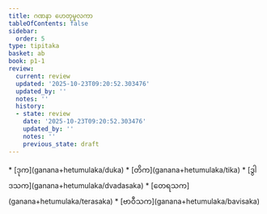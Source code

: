 ```yaml
---
title: ဂဏနာ ဟေတုမူလကာ
tableOfContents: false
sidebar:
  order: 5
type: tipitaka
basket: ab
book: p1-1
review:
  current: review
  updated: '2025-10-23T09:20:52.303476'
  updated_by: ''
  notes: ''
  history:
  - state: review
    date: '2025-10-23T09:20:52.303476'
    updated_by: ''
    notes: ''
    previous_state: draft
---
```



<ReviewStatus review={frontmatter.review} showDetails={true} />

<HypothesisAnnotation frontmatter={frontmatter} />

<DynamicBreadcrumb />



<TableOfContents book="p1-1">
* [ဒုက](ganana+hetumulaka/duka)
* [တိက](ganana+hetumulaka/tika)
* [ဒွါဒသက](ganana+hetumulaka/dvadasaka)
* [တေရသက](ganana+hetumulaka/terasaka)
* [ဗာဝီသက](ganana+hetumulaka/bavisaka)
</TableOfContents>
